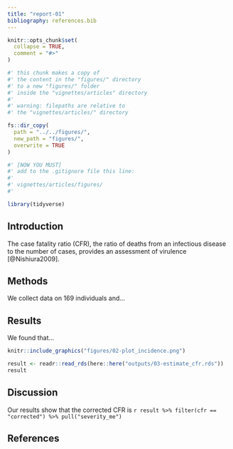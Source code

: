```yaml
---
title: "report-01"
bibliography: references.bib
---
```


```r
knitr::opts_chunk$set(
  collapse = TRUE,
  comment = "#>"
)
```

```r
#' this chunk makes a copy of
#' the content in the "figures/" directory
#' to a new "figures/" folder 
#' inside the "vignettes/articles" directory
#' 
#' warning: filepaths are relative to 
#' the "vignettes/articles/" directory

fs::dir_copy(
  path = "../../figures/", 
  new_path = "figures/", 
  overwrite = TRUE
)

#' [NOW YOU MUST]
#' add to the .gitignore file this line:
#' 
#' vignettes/articles/figures/
#' 
```

```r
library(tidyverse)
```

## Introduction

The case fatality ratio (CFR), the ratio of deaths from an infectious disease to the number of cases, provides an assessment of virulence [@Nishiura2009].

## Methods

We collect data on 169 individuals and...

## Results

We found that...

```r
knitr::include_graphics("figures/02-plot_incidence.png")
```

```r
result <- readr::read_rds(here::here("outputs/03-estimate_cfr.rds"))
result
```

## Discussion

Our results show that the corrected CFR is `r result %>% filter(cfr == "corrected") %>% pull("severity_me")`

## References
